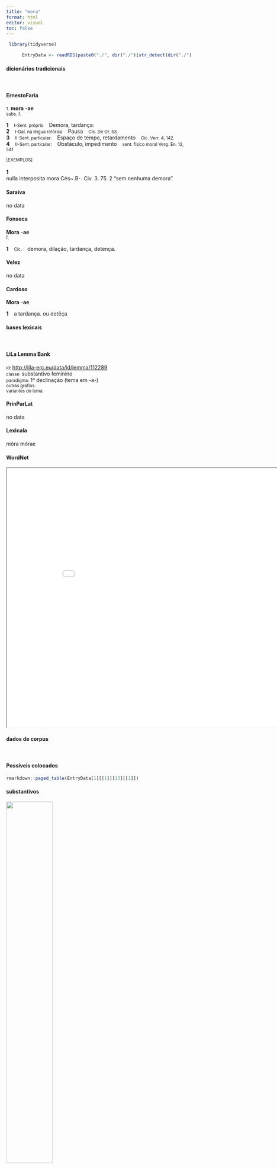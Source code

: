 ```yaml
---
title: "mora"
format: html
editor: visual
toc: false
---
```



```r
 library(tidyverse) 

      EntryData <- readRDS(paste0("./", dir("./")[str_detect(dir("./"), "_xx109-111-114-97xx_.rds")]))

```


#### dicionários tradicionais

&emsp;




::: panel-tabset

#### ErnestoFaria

<small>1.</small> <b>mora</b> <b>-ae</b> <br> <small>subs. f.</small> <br> <small></small>   <p> <b>1</b> &ensp; <small>I-Sent. próprio</small> &ensp; Demora, tardança: &ensp; <small></small> <br> <b>2</b> &ensp; <small>I-Daí, na língua retórica</small> &ensp; Pausa &ensp; <small>Cíc. De Or. 53.</small> <br> <b>3</b> &ensp; <small>II-Sent. particular:</small> &ensp; Espaço de tempo, retardamento &ensp; <small>Cíc. Verr. 4, 142.</small> <br> <b>4</b> &ensp; <small>II-Sent. particular:</small> &ensp; Obstáculo, impedimento &ensp; <small>sent. físico moral Verg. En. 12, 541.</small> </p>   <p><small>[EXEMPLOS]</small><br> <br><b>1</b><br>nulla interposita mora Cés~.B-. Civ. 3. 75. 2 “sem nenhuma demora”. </p>




#### Saraiva

no data




#### Fonseca

<b>Mora</b> -<b>ae</b> <br> <small>f.</small>   <p> <b>1</b> &ensp; <small>Cic.</small> &ensp; demora, dilação, tardança, detença. </p>




#### Velez

no data




#### Cardoso

<b>Mora</b> -<b>ae</b>   <p> <b>1</b> &ensp; a tardança. ou detẽça </p>


:::



#### bases lexicais

&emsp;






::: panel-tabset

#### LiLa Lemma Bank

<small> id: </small> <a href=' http://lila-erc.eu/data/id/lemma/112289 ' target="_blank"> http://lila-erc.eu/data/id/lemma/112289 </a> <br>
<small> classe: </small> substantivo feminino   <br>
<small> paradigma: </small> 1ª declinação (tema em -a-) <br>
<small> outras grafias: </small>  <br>
<small> variantes do lema: </small>  <br>





#### PrinParLat

no data




#### Lexicala

mŏra 
 mŏrae




#### WordNet

<iframe width='900' height='700' src='Media/Tree__xx109-111-114-97xx__sem_type_lexemes_pt.html'>

</iframe>


:::



#### dados de corpus

&emsp;




::: panel-tabset

#### Possíveis colocados

```r

rmarkdown::paged_table(EntryData[1][[1]][13][[1]])

```


#### substantivos

![](./Media/wordcloud__xx109-111-114-97xx__BY_collocate_scoreSUBST.webp){width=50% fig-alt='This chart plots collocate by scoreSUBST, for the headword mora here are all the values plotted: collocate: interpono; scoreSUBST: 0. collocate: sine; scoreSUBST: 0. collocate: nullus; scoreSUBST: 0. collocate: sum; scoreSUBST: 0'}




#### adjetivos

![](./Media/wordcloud__xx109-111-114-97xx__BY_collocate_scoreADJ.webp){width=50% fig-alt='This chart plots collocate by scoreADJ, for the headword mora here are all the values plotted: collocate: interpono; scoreADJ: 0. collocate: sine; scoreADJ: 0. collocate: nullus; scoreADJ: 0. collocate: sum; scoreADJ: 0'}




#### verbos

![](./Media/wordcloud__xx109-111-114-97xx__BY_collocate_scoreVERBO.webp){width=50% fig-alt='This chart plots collocate by scoreVERBO, for the headword mora here are all the values plotted: collocate: interpono; scoreVERBO: 3. collocate: sine; scoreVERBO: 0. collocate: nullus; scoreVERBO: 0. collocate: sum; scoreVERBO: 1'}




#### advérbios

![](./Media/wordcloud__xx109-111-114-97xx__BY_collocate_scoreADV.webp){width=50% fig-alt='This chart plots collocate by scoreADV, for the headword mora here are all the values plotted: collocate: interpono; scoreADV: 0. collocate: sine; scoreADV: 0. collocate: nullus; scoreADV: 0. collocate: sum; scoreADV: 0'}




#### preposições e conjunções

![](./Media/wordcloud__xx109-111-114-97xx__BY_collocate_scoreFUNC.webp){width=50% fig-alt='This chart plots collocate by scoreFUNC, for the headword mora here are all the values plotted: collocate: interpono; scoreFUNC: 0. collocate: sine; scoreFUNC: 20. collocate: nullus; scoreFUNC: 0. collocate: sum; scoreFUNC: 0'}


:::



::: panel-tabset

#### ExemplosTraduzidos

<p> Nulla <b>mora</b> est : <br> <small> Ov.Met.1.369 <br> Não há nenhuma demora. <small> [JDD] </small> </small> </p>
; <p> omnia ista mortis <b>morae</b> sunt <br> <small> Sen.Ep.7.4 <br> Tudo isso é um retardo da morte. <small> [JDD] </small> </small> </p>
; <p> tenuit <b>mora</b> nulla vocatos . <br> <small> Ov.Met.1.167 <br> obteve sem nenhuma demora os convocados. <small> [JDD] </small> </small> </p>
; <p> <b>mora</b> est adlata bello non causa sublata <br> <small> Cic.Phil.6.1.5 <br> Se há demora para a guerra, a causa não foi suprimida. <small> [JDD] </small> </small> </p>
; <p> deinde cogitabam sine ulla <b>mora</b> iusta itinera facere <br> <small> Cic.Att.5.2.1 <br> em seguida pensava em fazer sem nenhuma demora as viagens normais. <small> [JDD] </small> </small> </p>
; <p> cognouerat enim magnam partem equitatus ab iis aliquot diebus ante praedandi frumentandique causa ad Ambiuaritos trans Mosam missam hos exspectari equites atque eius rei causa <b>moram</b> interponi arbitrabatur <br> <small> Caes.Gal.4.9.3 <br> Pois tinha ficado sabendo que grande parte da cavalaria tinha sido enviada por eles, alguns dias antes, aos ambivaritos, do outro lado do Mosa, para fazer pilhagem e prover-se de trigo; que esses cavaleiros estavam sendo esperados e por causa disso ele julgava que se interpunha a demora. <small> [JDD, de outra edição] </small> </small> </p>





#### Frequência por autor

![](./Media/barchart__xx109-111-114-97xx__lemma_BY_author_Frequencies.webp){width=50% fig-alt='This charts plots the frequency of lemma by author_Frequencies. The Ovidius subcorpus registers the highest normalized frequency, with the value of 10.3 and an absolute frequency of 6. The Tacitus subcorpus follows, with a normalized frequency of 0 and an absolute frequency of 0. the subcorpus with the least normalized frequency is Suetonius with the normalized value of 0 and an absolute freqeuncy of 0. here are all the values: subcorpus: Caesar ; normalized frequency: 3 ; absolute frequency: 1.13301608882846. subcorpus: Cicero ; normalized frequency: 12 ; absolute frequency: 0.747551767959931. subcorpus: Horatius ; normalized frequency: 1 ; absolute frequency: 0.888020602077968. subcorpus: Ovidius ; normalized frequency: 6 ; absolute frequency: 10.2951269732327. subcorpus: Phaedrus ; normalized frequency: 1 ; absolute frequency: 1.5181417944436. subcorpus: Sallustius ; normalized frequency: 3 ; absolute frequency: 2.78267322140803. subcorpus: Seneca ; normalized frequency: 20 ; absolute frequency: 3.73266643026446. subcorpus: Suetonius ; normalized frequency: 0 ; absolute frequency: 0. subcorpus: Tacitus ; normalized frequency: 0 ; absolute frequency: 0. subcorpus: Vergilius ; normalized frequency: 2 ; absolute frequency: 3.86100386100386. subcorpus: Hieronymus ; normalized frequency: 0 ; absolute frequency: 0'}




#### Frequência por gênero

![](./Media/barchart__xx109-111-114-97xx__lemma_BY_genre_Frequencies.webp){width=50% fig-alt='This charts plots the frequency of lemma by genre_Frequencies. The Poesia.trágica subcorpus registers the highest normalized frequency, with the value of 8.69 and an absolute frequency of 10. The Poesia.didática subcorpus follows, with a normalized frequency of 5.94 and an absolute frequency of 7. the subcorpus with the least normalized frequency is Prosa.ficcional with the normalized value of 0 and an absolute freqeuncy of 0. here are all the values: subcorpus: Prosa.histórica ; normalized frequency: 6 ; absolute frequency: 1.46060030672606. subcorpus: Prosa.filosófica ; normalized frequency: 10 ; absolute frequency: 1.64741931763892. subcorpus: Prosa.oratória ; normalized frequency: 9 ; absolute frequency: 0.864113371674364. subcorpus: Prosa.epistolográfica ; normalized frequency: 3 ; absolute frequency: 0.794933623042476. subcorpus: Poesia.lírica ; normalized frequency: 1 ; absolute frequency: 0.84125515268781. subcorpus: Poesia.didática ; normalized frequency: 7 ; absolute frequency: 5.93773856985325. subcorpus: Poesia.trágica ; normalized frequency: 10 ; absolute frequency: 8.68658790826963. subcorpus: Poesia.épica ; normalized frequency: 2 ; absolute frequency: 3.86100386100386. subcorpus: Prosa.ficcional ; normalized frequency: 0 ; absolute frequency: 0'}




#### Frequência por século

![](./Media/barchart__xx109-111-114-97xx__lemma_BY_period_Frequencies.webp){width=50% fig-alt='This charts plots the frequency of lemma by period_Frequencies. The I.d.C. subcorpus registers the highest normalized frequency, with the value of 4.13 and an absolute frequency of 27. The I.a.C. subcorpus follows, with a normalized frequency of 0.98 and an absolute frequency of 21. the subcorpus with the least normalized frequency is II.d.C. with the normalized value of 0 and an absolute freqeuncy of 0. here are all the values: subcorpus: I.a.C. ; normalized frequency: 21 ; absolute frequency: 0.9774261112404. subcorpus: I.d.C. ; normalized frequency: 27 ; absolute frequency: 4.13033501606241. subcorpus: II.d.C. ; normalized frequency: 0 ; absolute frequency: 0. subcorpus: IV.d.C. ; normalized frequency: 0 ; absolute frequency: 0'}


:::

